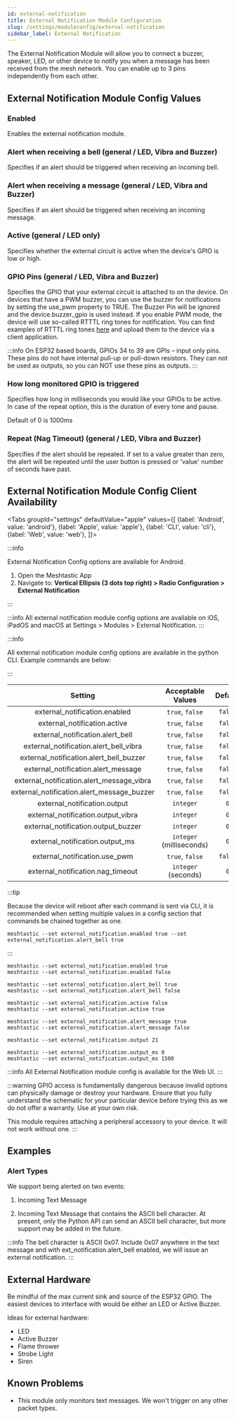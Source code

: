 ```yaml
---
id: external-notification
title: External Notification Module Configuration
slug: /settings/moduleconfig/external-notification
sidebar_label: External Notification
---
```



The External Notification Module will allow you to connect a buzzer, speaker, LED, or other device to notify you when a message has been received from the mesh network. You can enable up to 3 pins independently from each other.

## External Notification Module Config Values

### Enabled

Enables the external notification module.

### Alert when receiving a bell (general / LED, Vibra and Buzzer)

Specifies if an alert should be triggered when receiving an incoming bell.

### Alert when receiving a message (general / LED, Vibra and Buzzer)

Specifies if an alert should be triggered when receiving an incoming message.

### Active (general / LED only)

Specifies whether the external circuit is active when the device's GPIO is low or high.

### GPIO Pins (general / LED, Vibra and Buzzer)

Specifies the GPIO that your external circuit is attached to on the device. On devices that have a PWM buzzer, you can use the buzzer for notifications by setting the use_pwm property to TRUE. The Buzzer Pin will be ignored and the device.buzzer_gpio is used instead. If you enable PWM mode, the device will use
so-called RTTTL ring tones for notification. You can find examples of RTTTL ring tones [here](https://www.laub-home.de/wiki/RTTTL_Songs) and upload them to the device via a client application.

:::info
On ESP32 based boards, GPIOs 34 to 39 are GPIs – input only pins. These pins do not have internal pull-up or pull-down resistors. They can not be used as outputs, so you can NOT use these pins as outputs.
:::

### How long monitored GPIO is triggered

Specifies how long in milliseconds you would like your GPIOs to be active. In case of the repeat option, this is the duration of every tone and pause.

Default of 0 is 1000ms

### Repeat (Nag Timeout) (general / LED, Vibra and Buzzer)

Specifies if the alert should be repeated. If set to a value greater than zero, the alert will be repeated until the user button is pressed or 'value' number of seconds have past.

## External Notification Module Config Client Availability

<Tabs
groupId="settings"
defaultValue="apple"
values={[
{label: 'Android', value: 'android'},
{label: 'Apple', value: 'apple'},
{label: 'CLI', value: 'cli'},
{label: 'Web', value: 'web'},
]}>
<TabItem value="android">

:::info

External Notification Config options are available for Android.

1. Open the Meshtastic App
2. Navigate to: **Vertical Ellipsis (3 dots top right) > Radio Configuration > External Notification**

:::

</TabItem>
<TabItem value="apple">

:::info
All external notification module config options are available on iOS, iPadOS and macOS at Settings > Modules > External Notification.
:::

</TabItem>
<TabItem value="cli">

:::info

All external notification module config options are available in the python CLI. Example commands are below:

:::

|                  Setting                   |    Acceptable Values     | Default |
| :----------------------------------------: | :----------------------: | :-----: |
|       external_notification.enabled        |     `true`, `false`      | `false` |
|        external_notification.active        |     `true`, `false`      | `false` |
|      external_notification.alert_bell      |     `true`, `false`      | `false` |
|   external_notification.alert_bell_vibra   |     `true`, `false`      | `false` |
|  external_notification.alert_bell_buzzer   |     `true`, `false`      | `false` |
|    external_notification.alert_message     |     `true`, `false`      | `false` |
| external_notification.alert_message_vibra  |     `true`, `false`      | `false` |
| external_notification.alert_message_buzzer |     `true`, `false`      | `false` |
|        external_notification.output        |        `integer`         |   `0`   |
|     external_notification.output_vibra     |        `integer`         |   `0`   |
|    external_notification.output_buzzer     |        `integer`         |   `0`   |
|      external_notification.output_ms       | `integer` (milliseconds) |   `0`   |
|       external_notification.use_pwm        |     `true`, `false`      | `false` |
|     external_notification.nag_timeout      |   `integer` (seconds)    |   `0`   |

:::tip

Because the device will reboot after each command is sent via CLI, it is recommended when setting multiple values in a config section that commands be chained together as one.

```shell title="Example:"
meshtastic --set external_notification.enabled true --set external_notification.alert_bell true
```

:::

```shell title="Enable/Disable External Notification Module"
meshtastic --set external_notification.enabled true
meshtastic --set external_notification.enabled false
```

```shell title="Enable/Disable alert on incoming bell"
meshtastic --set external_notification.alert_bell true
meshtastic --set external_notification.alert_bell false
```

```shell title="Set GPIO active high / low (default of false is low)"
meshtastic --set external_notification.active false
meshtastic --set external_notification.active true
```

```shell title="Enable/Disable alert on incoming message"
meshtastic --set external_notification.alert_message true
meshtastic --set external_notification.alert_message false
```

```shell title="Set GPIO to monitor to 21"
meshtastic --set external_notification.output 21
```

```shell title="Set monitored GPIO output duration (default of 0 is 1000ms)"
meshtastic --set external_notification.output_ms 0
meshtastic --set external_notification.output_ms 1500
```

</TabItem>
<TabItem value="web">

:::info
All External Notification module config is available for the Web UI.
:::

</TabItem>
</Tabs>

:::warning
GPIO access is fundamentally dangerous because invalid options can physically damage or destroy your hardware. Ensure that you fully understand the schematic for your particular device before trying this as we do not offer a warranty. Use at your own risk.

This module requires attaching a peripheral accessory to your device. It will not work without one.
:::

## Examples

### Alert Types

We support being alerted on two events:

1. Incoming Text Message

2. Incoming Text Message that contains the ASCII bell character. At present, only the Python API can send an ASCII bell character, but more support may be added in the future.

:::info
The bell character is ASCII 0x07. Include 0x07 anywhere in the text message and with ext_notification.alert_bell enabled, we will issue an external notification.
:::

## External Hardware

Be mindful of the max current sink and source of the ESP32 GPIO. The easiest devices to interface with would be either an LED or Active Buzzer.

Ideas for external hardware:

- LED
- Active Buzzer
- Flame thrower
- Strobe Light
- Siren

## Known Problems

- This module only monitors text messages. We won't trigger on any other packet types.
